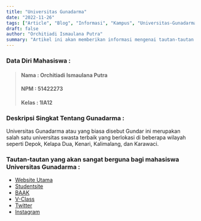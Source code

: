 ```yaml
---
title: "Universitas Gunadarma"
date: "2022-11-26"
tags: ["Article", "Blog", "Informasi", "Kampus", "Universitas-Gunadarma"]
draft: false
author: "Orchitiadi Ismaulana Putra"
summary: "Artikel ini akan memberikan informasi mengenai tautan-tautan yang akan sangat berguna bagi mahasiswa Universitas Gunadarma"
---
```


### Data Diri Mahasiswa :

> #### Nama : Orchitiadi Ismaulana Putra
>
> #### NPM : 51422273
>
> #### Kelas : 1IA12

### Deskripsi Singkat Tentang Gunadarma :

Universitas Gunadarma atau yang biasa disebut Gundar ini merupakan salah satu universitas swasta terbaik yang berlokasi di beberapa wilayah seperti Depok, Kelapa Dua, Kenari, Kalimalang, dan Karawaci.

### Tautan-tautan yang akan sangat berguna bagi mahasiswa Universitas Gunadarma :

-   [Website Utama](https://www.gunadarma.ac.id/)
-   [Studentsite](https://studentsite.gunadarma.ac.id/)
-   [BAAK](https://baak.gunadarma.ac.id/)
-   [V-Class](https://v-class.gunadarma.ac.id/)
-   [Twitter](https://twitter.com/gunadarma_/)
-   [Instagram](https://www.instagram.com/gunadarma/)
